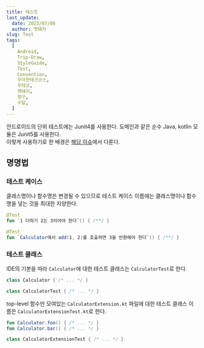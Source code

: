 ```yaml
---
title: 테스트
last_update:
  date: 2023/07/06
  author: 멧돼지
slug: Test
tags:
  [
    Android,
    Trip-Draw,
    StyleGuide,
    Test,
    Convention,
    우아한테크코스,
    우테코,
    멧돼지,
    핑구,
    수달,
  ]
---
```



안드로이드의 단위 테스트에는 Junit4를 사용한다.
도메인과 같은 순수 Java, kotlin 모듈은 Junit5를 사용한다.  
이렇게 사용하기로 한 배경은 [해당 이슈](https://github.com/woowacourse-teams/2023-trip-draw/issues/81)에서 다룬다.

## 명명법

### 테스트 케이스

클래스명이나 함수명은 변경될 수 있으므로 테스트 케이스 이름에는 클래스명이나 함수명을 넣는 것을 최대한 지양한다.

<Tabs>
<TabItem value="Do (recommended)" label="Do (recommended)" default>

```kotlin
@Test
fun `1 더하기 2는 3이어야 한다`() { /**/ }
```

</TabItem>

<TabItem value="Do not (optional)" label="Do not (optional)">

```kotlin
@Test
fun `Calculator에서 add(1, 2)를 호출하면 3을 반환해야 한다`() { /**/ }
```

</TabItem>
</Tabs>

### 테스트 클래스

IDE의 기본을 따라 `Calculator`에 대한 테스트 클래스는 `CalculatorTest`로 한다.

<Tabs>
<TabItem value="Calculator.kt" label="Calculator.kt" default>

```kotlin
class Calculator { /* ... */ }
```

</TabItem>

<TabItem value="CalculatorTest.kt" label="CalculatorTest.kt">

```kotlin
class CalculatorTest { /* ... */ }
```

</TabItem>
</Tabs>

top-level 함수만 모여있는 `CalculatorExtension.kt` 파일에 대한 테스트 클래스 이름은 `CalculatorExtensionTest.kt`로 한다.

<Tabs>
<TabItem value="CalculatorExtension.kt" label="CalculatorExtension.kt" default>

```kotlin
fun Calculator.foo() { /* ... */ }
fun Calculator.bar() { /* ... */ }
```

</TabItem>

<TabItem value="CalculatorExtensionTest.kt" label="CalculatorExtensionTest.kt">

```kotlin
class CalculatorExtensionTest { /* ... */ }
```

</TabItem>
</Tabs>
